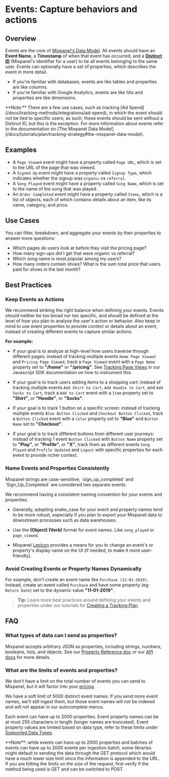 
# Events: Capture behaviors and actions

## Overview
Events are the core of [Mixpanel's Data Model](/docs/tutorials/plan/tracking-strategy#the-mixpanel-data-model). All events should have an **Event Name**, a **Timestamp** of when that event has occurred, and a **[Distinct ID](/docs/tracking-methods/id-management#distinct-id)** (Mixpanel's identifier for a user) to tie all events belonging to the same user. Events can optionally have a set of properties, which describes the event in more detail.

* If you're familiar with databases, events are like tables and properties are like columns.
* If you're familiar with Google Analytics, events are like hits and properties are like dimensions.

<Callout type="info">
    **Note:** There are a few use cases, such as tracking [Ad Spend](/docs/tracking-methods/integrations/ad-spend), in which the event should not be tied to specific users; as such, these events should be sent without a Distinct ID, but this is the exception.
</Callout>
For more information about events refer to the documentation on [The Mixpanel Data Model](/docs/tutorials/plan/tracking-strategy#the-mixpanel-data-model).

## Examples

* A `Page Viewed` event might have a property called `Page URL`, which is set to the URL of the page that was viewed.
* A `Signed Up` event might have a property called `Signup Type`, which indicates whether the signup was `organic` vs `referral`.
* A `Song Played` event might have a property called `Song Name`, which is set to the name of the song that was played.
* An `Order Completed` event might have a property called `Items`, which is a list of objects, each of which contains details about an item, like its name, category, and price.

## Use Cases

You can filter, breakdown, and aggregate your events by their properties to answer more questions:

* Which pages do users look at before they visit the pricing page?
* How many sign-ups did I get that were organic vs referral?
* Which song name is most popular among my users?
* How many orders contain shoes? What is the sum total price that users paid for shoes in the last month?

## Best Practices

### Keep Events as Actions

We recommend striking the right balance when defining your events. Events should neither be too broad nor too specific, and should be defined at the level of how you plan to analyse the user's action or behavior. Also keep in mind to use event properties to provide context or details about an event, instead of creating different events to capture similar actions. 

**For example:**

* If your goal is to analyze at high-level how users traverse through different pages: instead of tracking multiple events `Home Page Viewed` and `Pricing Page Viewed`, track a `Page Viewed` event with a `Page Name` property set to **"\/home"** or **"\/pricing"**. See [Tracking Page Views](/docs/tracking-methods/sdks/javascript#tracking-page-views) in our Javascript SDK documentation on how to instrument this.

* If your goal is to track users adding items to a shopping cart: instead of tracking multiple events `Add Shirt to Cart`, `Add Hoodie to Cart`, and `Add Socks to Cart`, track a `Add to Cart` event with a `Item` property set to **"Shirt"**, or **"Hoodie"**, or **"Socks"**.

* If your goal is to track 1 button on a specific screen: instead of tracking multiple events `Blue Button Clicked` and `Checkout Button Clicked`, track a `Button Clicked` event with a `Color` property set to **"Blue"** and `Button Name` set to **"Checkout"**.
  
* If your goal is to track different buttons from different user journeys: instead of tracking 1 event `Button Clicked` with `Button Name` property set to **"Play"**, or **"Profile"**, or **"X"**, track them as different events `Song Played` and `Profile Updated` and `Logout` with specific properties for each event to provide richer context.

### Name Events and Properties Consistently

<Callout type="warning">
   Mixpanel strings are case-sensitive; `sign_up_completed` and `Sign_Up_Completed` are considered two separate events.
</Callout>

We recommend having a consistent naming convention for your events and properties:

* Generally, adopting snake_case for your event and property names tend to be more robust, especially if you plan to export your Mixpanel data to downstream processes such as data warehouses.

* Use the **(Object) (Verb)** format for event names. Like `song_played` or `page_viewed`.

* Mixpanel [Lexicon](/docs/data-governance/lexicon) provides a means for you to change an event's or property's display name on the UI (if needed, to make it more user-friendly).

### Avoid Creating Events or Property Names Dynamically

For example, don't create an event name like `Purchase (11-01-2019)`. Instead, create an event called `Purchase` and have some property (eg: `Return Date`) set to the dynamic value **"11-01-2019"**.

> **Tip:** Learn more best practices around defining your events and properties under our tutorials for [Creating a Tracking Plan](/docs/tutorials/plan/tracking-strategy#tracking-plan-methodology).


## FAQ

### What types of data can I send as properties?
Mixpanel accepts arbitrary JSON as properties, including strings, numbers, booleans, lists, and objects. See our [Property Reference doc](/docs/data-structure/property-reference/data-type) or our [API docs](https://developer.mixpanel.com/reference/import-events) for more details.

### What are the limits of events and properties?
We don't have a limit on the total number of events you can send to Mixpanel, but it will factor into your [pricing](https://mixpanel.com/pricing).

We have a soft limit of 5000 distinct event names. If you send more event names, we'll still ingest them, but those event names will not be indexed and will not appear in our autocomplete menus.

Each event can have up to 2000 properties. Event property names can be at most 255 characters in length (longer names are truncated). Event property values are limited based on data type, refer to these limits under [Supported Data Types](/docs/data-structure/property-reference/data-type).

<Callout info="warning">
    **Note**: while events can have up to 2000 properties and batches of events can have up to 2000 events per ingestion batch, some libraries might default to sending the data through the GET protocol which would have a much lower size limit since the information is appended to the URL. If you are hitting the limits on the size of the request, first verify if the method being used is GET and can be switched to POST.
</Callout>
